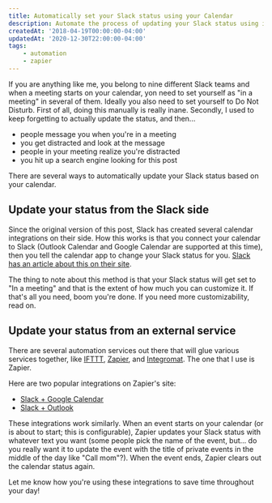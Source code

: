 ```yaml
---
title: Automatically set your Slack status using your Calendar
description: Automate the process of updating your Slack status using information in your calendar.
createdAt: '2018-04-19T00:00:00-04:00'
updatedAt: '2020-12-30T22:00:00-04:00'
tags:
    - automation
    - zapier
---
```


If you are anything like me, you belong to nine different Slack teams and when a meeting starts on your calendar, yon need to set yourself as "in a meeting" in several of them. Ideally you also need to set yourself to Do Not Disturb. First of all, doing this manually is really inane. Secondly, I used to keep forgetting to actually update the status, and then...

* people message you when you're in a meeting
* you get distracted and look at the message
* people in your meeting realize you're distracted
* you hit up a search engine looking for this post

There are several ways to automatically update your Slack status based on your calendar.

## Update your status from the Slack side

Since the original version of this post, Slack has created several calendar integrations on their side. How this works is that you connect your calendar to Slack (Outlook Calendar and Google Calendar are supported at this time), then you tell the calendar app to change your Slack status for you. [Slack has an article about this on their site](https://slack.com/slack-tips/sync-your-slack-status-with-your-calendar).

The thing to note about this method is that your Slack status will get set to "In a meeting" and that is the extent of how much you can customize it. If that's all you need, boom you're done. If you need more customizability, read on.

## Update your status from an external service

There are several automation services out there that will glue various services together, like [IFTTT](https://ifttt.com), [Zapier](https://www.zapier.com), and [Integromat](https://www.integromat.com). The one that I use is Zapier.

Here are two popular integrations on Zapier's site:

* [Slack + Google Calendar](https://zapier.com/apps/slack/integrations/google-calendar)
* [Slack + Outlook](https://zapier.com/apps/slack/integrations/microsoft-outlook)

These integrations work similarly. When an event starts on your calendar (or is about to start; this is configurable), Zapier updates your Slack status with whatever text you want (some people pick the name of the event, but... do you really want it to update the event with the title of private events in the middle of the day like "Call mom"?). When the event ends, Zapier clears out the calendar status again.

Let me know how you're using these integrations to save time throughout your day!
